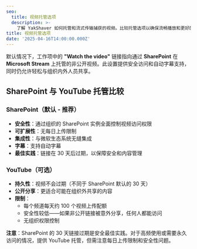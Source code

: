 ```yaml
---
seo:
  title: 视频托管选项
  description: >-
    了解 YakShaver 如何托管和流式传输捕获的视频。比较托管选项以确保流畅播放和更好的团队协作。
title: 视频托管选项
date: '2025-04-16T14:00:00.000Z'
---
```


默认情况下，工作项中的 **"Watch the video"** 链接指向通过 **SharePoint** 在 **Microsoft Stream** 上托管的非公开视频。此设置提供安全访问和自动字幕支持，同时仍允许轻松与组织内外人员共享。

## SharePoint 与 YouTube 托管比较

### SharePoint（默认 - 推荐）
- **安全性**：通过组织的 SharePoint 实例全面控制视频访问权限
- **可扩展性**：无每日上传限制
- **集成性**：与微软生态系统无缝集成
- **字幕**：支持自动字幕
- **最佳实践**：链接在 30 天后过期，以保障安全和内容管理

### YouTube（可选）
- **持久性**：视频不会过期（不同于 SharePoint 默认的 30 天）
- **公开分享**：更适合可能在组织外共享的内容
- **限制**：
  - 每个频道每天约 100 个视频上传配额
  - 安全性较低——如果非公开链接被意外分享，任何人都能访问
  - 无组织权限控制

**注意**：SharePoint 的 30 天链接过期是安全最佳实践。对于高频使用或需要永久访问的情况，提供 YouTube 托管，但需注意每日上传限制和安全性问题。